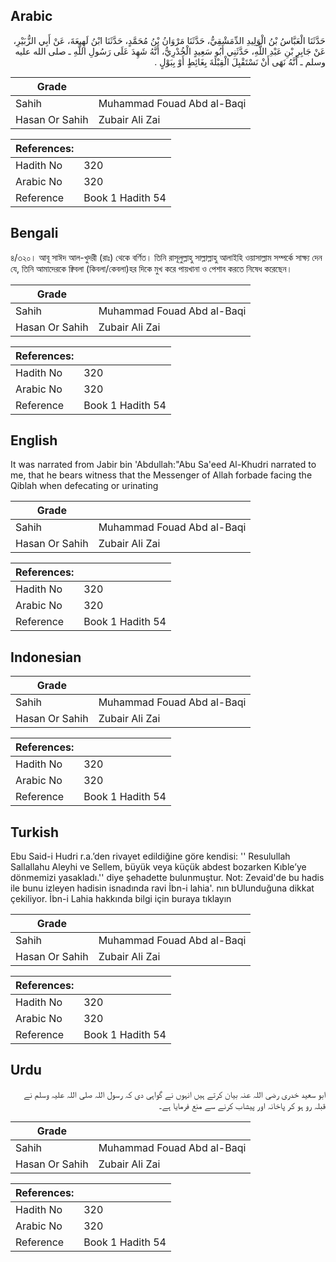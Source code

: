 ## Arabic


<div dir="rtl" lang="ar" style={{fontSize:'larger',backgroundColor:'#f8f9fa',padding:20}}>
حَدَّثَنَا الْعَبَّاسُ بْنُ الْوَلِيدِ الدِّمَشْقِيُّ، حَدَّثَنَا مَرْوَانُ بْنُ مُحَمَّدٍ، حَدَّثَنَا ابْنُ لَهِيعَةَ، عَنْ أَبِي الزُّبَيْرِ، عَنْ جَابِرِ بْنِ عَبْدِ اللَّهِ، حَدَّثَنِي أَبُو سَعِيدٍ الْخُدْرِيُّ، أَنَّهُ شَهِدَ عَلَى رَسُولِ اللَّهِ ـ صلى الله عليه وسلم ـ أَنَّهُ نَهَى أَنْ نَسْتَقْبِلَ الْقِبْلَةَ بِغَائِطٍ أَوْ بِبَوْلٍ ‏.‏
</div>
<div style={{backgroundColor:'#f8f9fa',padding:20, marginBottom: 10}}><table> <thead> <tr> <th>Grade</th> <th></th> </tr> </thead> <tbody> <tr><td>Sahih</td><td>Muhammad Fouad Abd al-Baqi</td></tr><tr><td>Hasan Or Sahih</td><td>Zubair Ali Zai</td></tr></tbody></table><table> <thead> <tr> <th>References:</th> <th></th> </tr> </thead> <tbody><tr><td>Hadith No</td><td>320</td></tr><tr><td>Arabic No</td><td>320</td></tr><tr><td>Reference</td><td>Book 1 Hadith 54</td></tr></tbody></table></div>

## Bengali


<div dir="ltr" lang="bn" style={{fontSize:'larger',backgroundColor:'#f8f9fa',padding:20}}>
৪/৩২০। আবূ সাঈদ আল-খুদরী (রাঃ) থেকে বর্ণিত। তিনি রাসূলুল্লাহু সাল্লাল্লাহু আলাইহি ওয়াসাল্লাম সম্পর্কে সাক্ষ্য দেন যে, তিনি আমাদেরকে ক্বিবলা (কিবলা/কেবলা)হর দিকে মুখ করে পায়খানা ও পেশাব করতে নিষেধ করেছেন।
</div>
<div style={{backgroundColor:'#f8f9fa',padding:20, marginBottom: 10}}><table> <thead> <tr> <th>Grade</th> <th></th> </tr> </thead> <tbody> <tr><td>Sahih</td><td>Muhammad Fouad Abd al-Baqi</td></tr><tr><td>Hasan Or Sahih</td><td>Zubair Ali Zai</td></tr></tbody></table><table> <thead> <tr> <th>References:</th> <th></th> </tr> </thead> <tbody><tr><td>Hadith No</td><td>320</td></tr><tr><td>Arabic No</td><td>320</td></tr><tr><td>Reference</td><td>Book 1 Hadith 54</td></tr></tbody></table></div>

## English


<div dir="ltr" lang="en" style={{fontSize:'larger',backgroundColor:'#f8f9fa',padding:20}}>
It was narrated from Jabir bin 'Abdullah:"Abu Sa'eed Al-Khudri narrated to me, that he bears witness that the Messenger of Allah forbade facing the Qiblah when defecating or urinating
</div>
<div style={{backgroundColor:'#f8f9fa',padding:20, marginBottom: 10}}><table> <thead> <tr> <th>Grade</th> <th></th> </tr> </thead> <tbody> <tr><td>Sahih</td><td>Muhammad Fouad Abd al-Baqi</td></tr><tr><td>Hasan Or Sahih</td><td>Zubair Ali Zai</td></tr></tbody></table><table> <thead> <tr> <th>References:</th> <th></th> </tr> </thead> <tbody><tr><td>Hadith No</td><td>320</td></tr><tr><td>Arabic No</td><td>320</td></tr><tr><td>Reference</td><td>Book 1 Hadith 54</td></tr></tbody></table></div>

## Indonesian


<div dir="ltr" lang="id" style={{fontSize:'larger',backgroundColor:'#f8f9fa',padding:20}}>

</div>
<div style={{backgroundColor:'#f8f9fa',padding:20, marginBottom: 10}}><table> <thead> <tr> <th>Grade</th> <th></th> </tr> </thead> <tbody> <tr><td>Sahih</td><td>Muhammad Fouad Abd al-Baqi</td></tr><tr><td>Hasan Or Sahih</td><td>Zubair Ali Zai</td></tr></tbody></table><table> <thead> <tr> <th>References:</th> <th></th> </tr> </thead> <tbody><tr><td>Hadith No</td><td>320</td></tr><tr><td>Arabic No</td><td>320</td></tr><tr><td>Reference</td><td>Book 1 Hadith 54</td></tr></tbody></table></div>

## Turkish


<div dir="ltr" lang="tr" style={{fontSize:'larger',backgroundColor:'#f8f9fa',padding:20}}>
Ebu Said-i Hudri r.a.’den rivayet edildiğine göre kendisi: '' Resulullah Sallallahu Aleyhi ve Sellem, büyük veya küçük abdest bozarken Kıble’ye dönmemizi yasakladı.'' diye şehadette bulunmuştur. Not: Zevaid'de bu hadis ile bunu izleyen hadisin isnadında ravi İbn-i lahia'. nın bUlunduğuna dikkat çekiliyor. İbn-i Lahia hakkında bilgi için buraya tıklayın
</div>
<div style={{backgroundColor:'#f8f9fa',padding:20, marginBottom: 10}}><table> <thead> <tr> <th>Grade</th> <th></th> </tr> </thead> <tbody> <tr><td>Sahih</td><td>Muhammad Fouad Abd al-Baqi</td></tr><tr><td>Hasan Or Sahih</td><td>Zubair Ali Zai</td></tr></tbody></table><table> <thead> <tr> <th>References:</th> <th></th> </tr> </thead> <tbody><tr><td>Hadith No</td><td>320</td></tr><tr><td>Arabic No</td><td>320</td></tr><tr><td>Reference</td><td>Book 1 Hadith 54</td></tr></tbody></table></div>

## Urdu


<div dir="rtl" lang="ur" style={{fontSize:'larger',backgroundColor:'#f8f9fa',padding:20}}>
ابو سعید خدری رضی اللہ عنہ بیان کرتے ہیں انہوں نے گواہی دی کہ رسول اللہ صلی اللہ علیہ وسلم نے قبلہ رو ہو کر پاخانہ اور پیشاب کرنے سے منع فرمایا ہے۔
</div>
<div style={{backgroundColor:'#f8f9fa',padding:20, marginBottom: 10}}><table> <thead> <tr> <th>Grade</th> <th></th> </tr> </thead> <tbody> <tr><td>Sahih</td><td>Muhammad Fouad Abd al-Baqi</td></tr><tr><td>Hasan Or Sahih</td><td>Zubair Ali Zai</td></tr></tbody></table><table> <thead> <tr> <th>References:</th> <th></th> </tr> </thead> <tbody><tr><td>Hadith No</td><td>320</td></tr><tr><td>Arabic No</td><td>320</td></tr><tr><td>Reference</td><td>Book 1 Hadith 54</td></tr></tbody></table></div>